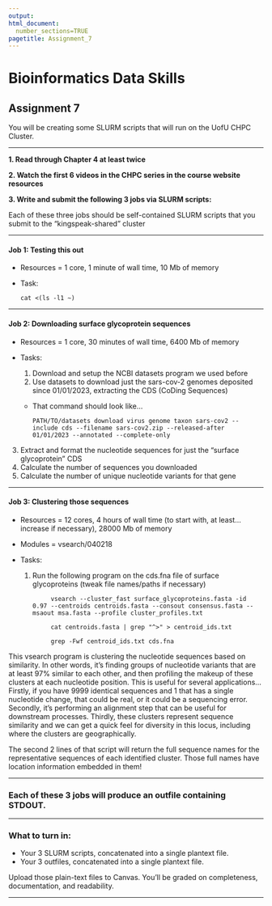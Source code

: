 ```yaml
---
output: 
html_document:
  number_sections=TRUE
pagetitle: Assignment_7
---
```

    
# **Bioinformatics Data Skills**
    
## Assignment 7

You will be creating some SLURM scripts that will run on the UofU CHPC Cluster.



___

  **1. Read through Chapter 4 at least twice**
    
  **2. Watch the first 6 videos in the CHPC series in the course website resources**
  
  **3. Write and submit the following 3 jobs via SLURM scripts:**
  
Each of these three jobs should be self-contained SLURM scripts that you submit to the "kingspeak-shared" cluster

___  
  
#### **Job 1: Testing this out**
  
  + Resources = 1 core, 1 minute of wall time, 10 Mb of memory
  + Task:

        cat <(ls -l1 ~) 

___

#### **Job 2: Downloading surface glycoprotein sequences**

  + Resources = 1 core, 30 minutes of wall time, 6400 Mb of memory
  + Tasks:
  
    1. Download and setup the NCBI datasets program we used before
    2. Use datasets to download just the sars-cov-2 genomes deposited since 01/01/2023, extracting the CDS (CoDing Sequences)
      
      + That command should look like...
      
            PATH/TO/datasets download virus genome taxon sars-cov2 --include cds --filename sars-cov2.zip --released-after 01/01/2023 --annotated --complete-only

            
  3. Extract and format the nucleotide sequences for just the "surface glycoprotein" CDS
  4. Calculate the number of sequences you downloaded
  5. Calculate the number of unique nucleotide variants for that gene 


___

#### **Job 3: Clustering those sequences**

  + Resources = 12 cores, 4 hours of wall time (to start with, at least...increase if necessary), 28000 Mb of memory
  + Modules = vsearch/040218
  + Tasks:
  
    1. Run the following program on the cds.fna file of surface glycoproteins (tweak file names/paths if necessary)
    
      
                vsearch --cluster_fast surface_glycoproteins.fasta -id 0.97 --centroids centroids.fasta --consout consensus.fasta --msaout msa.fasta --profile cluster_profiles.txt
                        
                cat centroids.fasta | grep "^>" > centroid_ids.txt
                        
                grep -Fwf centroid_ids.txt cds.fna
        
This vsearch program is clustering the nucleotide sequences based on similarity. In other words, it's finding groups of nucleotide variants that are at least 97% similar to each other, and then profiling the makeup of these clusters at each nucleotide position. This is useful for several applications... Firstly, if you have 9999 identical sequences and 1 that has a single nucleotide change, that could be real, or it could be a sequencing error. Secondly, it's performing an alignment step that can be useful for downstream processes. Thirdly, these clusters represent sequence similarity and we can get a quick feel for diversity in this locus, including where the clusters are geographically.

The second 2 lines of that script will return the full sequence names for the representative sequences of each identified cluster. Those full names have location information embedded in them!

___

### Each of these 3 jobs will produce an outfile containing STDOUT.


___
  
### **What to turn in:**

  - Your 3 SLURM scripts, concatenated into a single plantext file.
  - Your 3 outfiles, concatenated into a single plantext file.
  
  
Upload those plain-text files to Canvas. You'll be graded on completeness, documentation, and readability.

___

<br/>